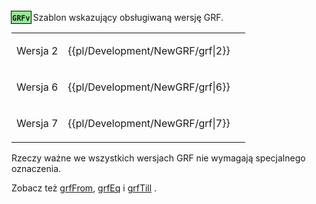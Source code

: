 <noinclude>{{pl/Development/NewGRF/inne strony|en= newgrf-specs.tt-wiki.net/wiki/Template:Grf
|pl=Template:pl/Development/NewGRF/grf
|language_page=<!--pl-->
}}<!--{{-}}--></noinclude><!--
--><includeonly><span title="Obsługiwane w wersji GRF {{{1}}}" style="padding: 1px; white-space:nowrap;background-color:lightgreen; outline:1px solid black">'''<tt>GRFv</tt>{{{1}}}'''</span></includeonly><noinclude>
Szablon wskazujący obsługiwaną wersję GRF.

{|
|-
| Wersja 2 || <nowiki>{{pl/Development/NewGRF/grf|2}}</nowiki> || {{pl/Development/NewGRF/grf|2}}
|-
| Wersja 6 || <nowiki>{{pl/Development/NewGRF/grf|6}}</nowiki> || {{pl/Development/NewGRF/grf|6}}
|-
| Wersja 7 || <nowiki>{{pl/Development/NewGRF/grf|7}}</nowiki> || {{pl/Development/NewGRF/grf|7}}
|}

Rzeczy ważne we wszystkich wersjach GRF nie wymagają specjalnego oznaczenia.

Zobacz też [[Template:pl/Development/NewGRF/grfFrom|grfFrom]], [[Template:pl/Development/NewGRF/grfEq|grfEq]] i [[Template:pl/Development/NewGRF/grfTill|grfTill]] .{{pl/Uwaga|Szablony zależne mogą wymagać udoskonalenia przy stosowaniu poza tabelami i listami}}
</noinclude>